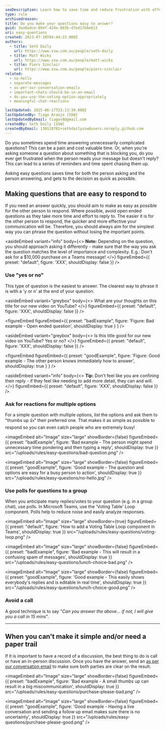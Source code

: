 ```yaml
---
seoDescription: Learn how to save time and reduce frustration with effective question-asking techniques. Discover why simple, clear questions lead to faster decisions and better communication.
type: rule
archivedreason:
title: Do you make your questions easy to answer?
guid: 3ea0adce-894f-424e-883b-d7ed17b6e613
uri: easy-questions
created: 2023-07-10T04:44:23.000Z
authors:
  - title: Seth Daily
    url: https://www.ssw.com.au/people/seth-daily
  - title: Matt Wicks
    url: https://www.ssw.com.au/people/matt-wicks
  - title: Piers Sinclair
    url: https://www.ssw.com.au/people/piers-sinclair
related:
  - no-hello
  - separate-messages
  - as-per-our-conversation-emails
  - important-chats-should-be-in-an-email
  - do-you-use-the-voting-option-appropriately
  - meaningful-chat-reactions

lastUpdated: 2025-06-17T23:13:39.000Z
lastUpdatedBy: Tiago Araújo [SSW]
lastUpdatedByEmail: tiagov8@gmail.com
createdBy: Seth Daily [SSW]
createdByEmail: 130118701+sethdailyssw@users.noreply.github.com
---
```


Do you sometimes spend time answering unnecessarily complicated questions? This can be a pain and cost valuable time. Or, when you're asking someone a question about something that is blocking you, do you ever get frustrated when the person reads your message but doesn't reply? This can lead to a series of reminders and time spent chasing them up.

Asking easy questions saves time for both the person asking and the person answering, and gets to the decision as quick as possible.
## Making questions that are easy to respond to

If you need an answer quickly, you should aim to make as easy as possible for the other person to respond. Where possible, avoid open ended questions as they take more time and effort to reply to. The easier it is for the other person to respond, the quicker and more effective your communication will be. Therefore, you should always aim for the simplest way you can phrase the question without losing the important points.

<asideEmbed
  variant="info"
  body={<>
    **Note:** Depending on the question, you should approach asking it differently - make sure that the way you ask the question matches the level of importance and complexity. E.g.: Don't ask for a $10,000 purchase on a Teams message!
  </>}
  figureEmbed={{
    preset: "default",
    figure: 'XXX',
    shouldDisplay: false
  }}
/>

### Use "yes or no"

This type of question is the easiest to answer. The clearest way to phrase it is with a 'y or n' at the end of your question.

<asideEmbed
  variant="greybox"
  body={<>
    What are your thoughts on this title for our new video on YouTube?
  </>}
  figureEmbed={{
    preset: "default",
    figure: 'XXX',
    shouldDisplay: false
  }}
/>

<figureEmbed figureEmbed={{
  preset: "badExample",
  figure: 'Figure: Bad example - Open ended question',
  shouldDisplay: true
} } />


<asideEmbed
  variant="greybox"
  body={<>
    Is this title good for our new video on YouTube? Yes or no?
  </>}
  figureEmbed={{
    preset: "default",
    figure: 'XXX',
    shouldDisplay: false
  }}
/>

<figureEmbed figureEmbed={{
  preset: "goodExample",
  figure: 'Figure: Good example - The other person knows immediately how to answer',
  shouldDisplay: true
} } />


<asideEmbed
  variant="info"
  body={<>
    **Tip:** Don't feel like you are confining their reply - if they feel like needing to add more detail, they can and will.
  </>}
  figureEmbed={{
    preset: "default",
    figure: 'XXX',
    shouldDisplay: false
  }}
/>

### Ask for reactions for multiple options

For a simple question with multiple options, list the options and ask them to "thumbs up 👍" their preferred one. That makes it as simple as possible to respond so you can even catch people who are extremely busy!

<imageEmbed
  alt="Image"
  size="large"
  showBorder={false}
  figureEmbed={{
    preset: "badExample",
    figure: 'Bad example - The person might spend unnecessary time pondering and then typing a reply',
    shouldDisplay: true
  }}
  src="/uploads/rules/easy-questions/bad-question.png"
/>

<imageEmbed
  alt="Image"
  size="large"
  showBorder={false}
  figureEmbed={{
    preset: "goodExample",
    figure: 'Good example - The question and options are easy for a busy person to action',
    shouldDisplay: true
  }}
  src="/uploads/rules/easy-questions/no-hello.jpg"
/>

### Use polls for questions to a group

When you anticipate many replies/votes to your question (e.g. in a group chat), use polls. In Microsoft Teams, use the 'Voting Table' Loop component. Polls help to reduce noise and easily analyze responses.

<imageEmbed
  alt="Image"
  size="large"
  showBorder={true}
  figureEmbed={{
    preset: "default",
    figure: 'How to add a Voting Table Loop component in Teams',
    shouldDisplay: true
  }}
  src="/uploads/rules/easy-questions/voting-loop.png"
/>

<imageEmbed
  alt="Image"
  size="large"
  showBorder={false}
  figureEmbed={{
    preset: "badExample",
    figure: 'Bad example - This will result in a confusing spam of messages',
    shouldDisplay: true
  }}
  src="/uploads/rules/easy-questions/lunch-choice-bad.png"
/>

<imageEmbed
  alt="Image"
  size="large"
  showBorder={false}
  figureEmbed={{
    preset: "goodExample",
    figure: 'Good example - This easily shows everybody\'s replies and is editable in real time',
    shouldDisplay: true
  }}
  src="/uploads/rules/easy-questions/lunch-choice-good.png"
/>

### Avoid a call

A good technique is to say "_Can you answer the above... if not, I will give you a call in 15 mins_".

---

## When you can't make it simple and/or need a paper trail

If it is important to have a record of a discussion, the best thing to do is call or have an in-person discussion. Once you have the answer, send an [as per our conversation email](/as-per-our-conversation-emails/) to make sure both parties are clear on the result.

<imageEmbed
  alt="Image"
  size="large"
  showBorder={false}
  figureEmbed={{
    preset: "badExample",
    figure: 'Bad example - A small thumbs up can result in a big miscommunication',
    shouldDisplay: true
  }}
  src="/uploads/rules/easy-questions/purchase-please-bad.png"
/>

<imageEmbed
  alt="Image"
  size="large"
  showBorder={false}
  figureEmbed={{
    preset: "goodExample",
    figure: 'Good example - Having a live conversation and sending a follow up email makes sure there is no uncertainty',
    shouldDisplay: true
  }}
  src="/uploads/rules/easy-questions/purchase-please-good.png"
/>
